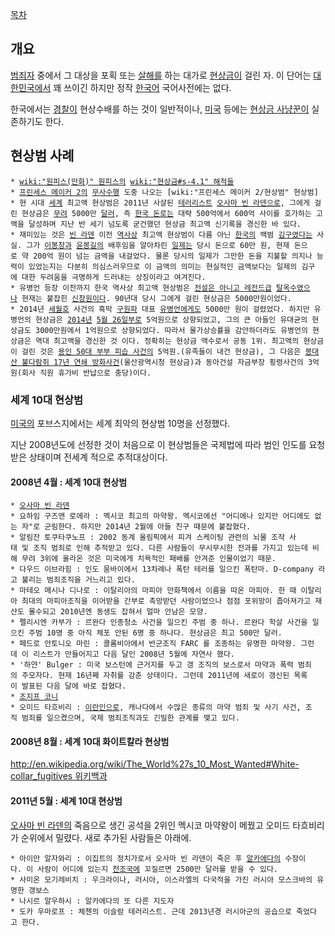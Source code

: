 [[목차]]

== 개요 ==
[[범죄자]] 중에서 그 대상을 포획 또는 [[살해]]를 하는 대가로 [[현상금]]이 걸린 자. 이 단어는 [[대한민국]]에서 꽤 쓰이긴 하지만 정작 [[한국어]] 국어사전에는 없다.

한국에서는 [[경찰]]이 현상수배를 하는 것이 일반적이나, [[미국]] 등에는 [[현상금 사냥꾼]]이 실존하기도 한다.

== 현상범 사례 ==
 * [[wiki:"원피스(만화)" 원피스]]의 [[wiki:"현상금#s-4.1" 해적들]]
 * [[프린세스 메이커 2]]의 [[무사수행]] 도중 나오는 [wiki:"프린세스 메이커 2/현상범" 현상범]
 * 현 시대 [[세계]] 최고액 현상범은 2011년 사살된 [[테러리스트]] [[오사마 빈 라덴]]으로, 그에게 걸린 현상금은 [[무려]] 5000만 [[달러]], 즉 [[원(화폐)|한국 돈]]로는 대략 500억에서 600억 사이를 호가하는 고액을 달성하며 지난 반 세기 넘도록 굳건했던 현상금 최고액 신기록을 경신한 바 있다.
 * 재미있는 것은 [[빈 라덴]] 이전 [[역사]]상 최고액 현상범이 다름 아닌 [[한국]]의 백범 [[김구]]였다는 사실. 그가 [[이봉창]]과 [[윤봉길]]의 배후임을 알아차린 [[일제]]는 당시 돈으로 60만 원, 현재 돈으로 약 200억 원이 넘는 금액을 내걸었다. 물론 당시의 일제가 그만한 돈을 지불할 의지나 능력이 있었는지는 다분히 의심스러우므로 이 금액의 의미는 현실적인 금액보다는 일제의 김구에 대한 두려움을 극명하게 드러내는 상징이라고 여겨진다.
 * 유병언 등장 이전까지 한국 역사상 최고액 현상범은 [[전설은 아니고 레전드급]] [[탈옥]]수였으나 현재는 붙잡힌 [[신창원]]이다. 90년대 당시 그에게 걸린 현상금은 5000만원이었다.
 * 2014년 [[세월호]] 사건의 흑막 [[구원파]] 대표 [[유병언]]에게도 5000만 원이 걸렸었다. 하지만 유병언의 현상금은 [[2014년]] [[5월 26일]]부로 5억원으로 상향되었고, 그의 큰 아들인 유대균의 현상금도 3000만원에서 1억원으로 상향되었다. 따라서 물가상승률을 감안하더라도 유병언의 현상금은 역대 최고액을 경신한 것 이다. 정확히는 현상금 액수로서 공동 1위. 최고액의 현상금이 걸린 것은 [[용인 50대 부부 피습 사건]]의 5억원.(유족들이 내건 현상금), 그 다음은 [[봉대산 불다람쥐 17년 연쇄 방화사건]](울산광역시청 현상금)과 동아건설 자금부장 횡령사건의 3억원(회사 직원 휴가비 반납으로 충당)이다.

=== 세계 10대 현상범 ===
[[미국]]의 포브스지에서는 세계 최악의 현상범 10명을 선정했다.

지난 2008년도에 선정한 것이 처음으로 이 현상범들은 국제법에 따라 범인 인도를 요청받은 상태이며 전세계 적으로 추적대상이다. 

==== 2008년 4월 : 세계 10대 현상범 ====
 * [[오사마 빈 라덴]]
 * 요하임 구즈맨 로에라 : 멕시코 최고의 마약왕. 멕시코에선 "어디에나 있지만 어디에도 없는 자"로 군림한다. 하지만 2014년 2월에 아들 친구 때문에 붙잡혔다.
 * 알림잔 토쿠타쿠노프 : 2002 동계 올림픽에서 피겨 스케이팅 관련의 뇌물 조작 사태 및 조직 범죄로 인해 추적받고 있다. 다른 사람들이 무시무시한 전과를 가지고 있는데 비해 무려 3위에 올라온 것은 미국에게 치욕적인 패배를 안겨준 인물이었기 때문.
 * 다우드 이브라힘 : 인도 뭄바이에서 13차례나 폭탄 테러를 일으킨 폭탄마. D-company 라고 불리는 범죄조직을 거느리고 있다.
 * 마테오 메시나 디나로 : 이탈리아의 마피아 만화책에서 이름을 따온 마피아. 한 때 이탈리아 최대의 마피아조직을 이어받을 간부로 촉망받던 사람이었으나 점점 포위망이 좁아져가고 재산도 몰수되고 2010년엔 동생도 잡혀서 얼마 안남은 모양.
 * 펠리시엔 카부가 : 르완다 인종청소 사건을 일으킨 주범 중 하나. 르완다 학살 사건을 일으킨 주범 10명 중 아직 체포 안된 6명 중 하나다. 현상금은 최고 500만 달러.
 * 페드로 안토니오 마린 : 콜롬비아에서 반군조직 FARC 를 조종하는 유명한 마약왕. 그런데 이 리스트가 만들어지고 다음 달인 2008년 5월에 자연사 했다.
 * '하얀' Bulger : 미국 보스턴에 근거지를 두고 갱 조직의 보스로서 마약과 폭력 범죄의 주모자다. 현재 16년째 자취를 감춘 상태이다. 그런데 2011년에 새로이 갱신된 목록이 발표된 다음 달에 바로 잡혔다.
 * [[조지프 코니]]
 * 오미드 타흐비리 : [[이란]]인으로, 캐나다에서 수많은 종류의 마약 범죄 및 사기 사건, 조직 범죄를 일으켰으며, 국제 범죄조직과도 긴밀한 관계를 맺고 있다. 

==== 2008년 8월 : 세계 10대 화이트칼라 현상범 ====
[[http://en.wikipedia.org/wiki/The_World%27s_10_Most_Wanted#White-collar_fugitives 위키백과]]

==== 2011년 5월 : 세계 10대 현상범 ====
[[오사마 빈 라덴]]의 죽음으로 생긴 공석을 2위인 멕시코 마약왕이 메꿨고 오미드 타흐비리가 순위에서 밀렸다. 새로 추가된 사람들은 아래에.

 * 아이만 알자와리 : 이집트의 정치가로서 오사마 빈 라덴이 죽은 후 [[알카에다]]의 수장이다. 이 사람이 어디에 있는지 [[천조국]]에 꼬질르면 2500만 달러를 받을 수 있다.
 * 사미온 모기레비치 : 우크라이나, 러시아, 이스라엘의 다국적을 가진 러시아 모스크바의 유명한 갱보스 
 * 나시르 알우하시 : 알카에다의 또 다른 지도자
 * 도카 우마로프 : 체첸의 이슬람 테러리스트. 근데 2013년경 러시아군의 공습으로 죽었다고 한다.
